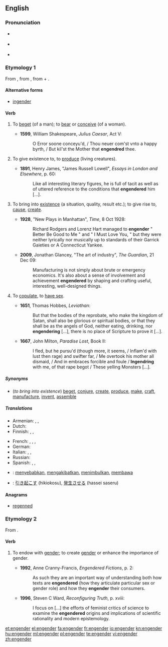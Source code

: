 ==English==
===Pronunciation===
* {{a|UK}} {{IPA|/ɪnˈdʒɛn.də/|/ɛnˈdʒɛn.də/}}
* {{a|US}} {{IPA|/ɛnˈdʒɛn.dɚ/|/ɪnˈdʒɛn.dɚ/}}
* {{rhymes|ɛndə(r)}}

===Etymology 1===
From {{etyl|frm}} {{term|engendrer}}, from {{etyl|la}} {{term|ingenerare|ingenerāre}}, from {{term|in-}} + {{term|generare|generāre|to generate}}.

====Alternative forms====
*[[ingender]] {{defdate|15th-17th c.}}

====Verb====
{{en-verb}}

# {{obsolete|transitive}} To [[beget]] (of a man); to [[bear]] or [[conceive]] (of a woman). {{defdate|14th-19th c.}}
#*'''1599''', William Shakespeare, ''Julius Caesar'', Act V:
#*:O Error soone conceyu'd, / Thou neuer com'st vnto a happy byrth, / But kil'st the Mother that '''engendred''' thee. 
# {{transitive}} To give existence to, to [[produce]] (living creatures). {{defdate|from 14th c.}}
#*'''1891''', Henry James, "James Russell Lowell", ''Essays in London and Elsewhere'', p. 60:
#*:Like all interesting literary figures, he is full of tacit as well as of uttered reference to the conditions that '''engendered''' him [...].
# {{transitive}} To bring into [[existence]] (a situation, quality, result etc.); to give rise to, [[cause]], [[create]]. {{defdate|from 14th c.}}
#*'''1928''', "New Plays in Manhattan", ''Time'', 8 Oct 1928:
#*:Richard Rodgers and Lorenz Hart managed to '''engender''' " Better Be Good to Me " and " I Must Love You, " but they were neither lyrically nor musically up to standards of their Garrick Gaieties or A Connecticut Yankee.
#*'''2009''', Jonathan Glancey, "The art of industry", ''The Guardian'', 21 Dec 09:
#*:Manufacturing is not simply about brute or emergency economics. It's also about a sense of involvement and achievement '''engendered''' by shaping and crafting useful, interesting, well-designed things.
# {{obsolete|intransitive}} To [[copulate]], to [[have sex]]. {{defdate|15th-19th c.}}
#*'''1651''', Thomas Hobbes, ''Leviathan'':
#*:But that the bodies of the reprobate, who make the kingdom of Satan, shall also be glorious or spiritual bodies, or that they shall be as the angels of God, neither eating, drinking, nor '''engendering''' [...], there is no place of Scripture to prove it [...].
#*'''1667''', John Milton, ''Paradise Lost'', Book II:
#*:I fled, but he pursu'd (though more, it seems, / Inflam'd with lust then rage) and swifter far, / Me overtook his mother all dismaid, / And in embraces forcible and foule / '''Ingendring''' with me, of that rape begot / These yelling Monsters [...].

=====Synonyms=====
* (''to bring into existence'') [[beget]], [[conjure]], [[create]], [[produce]], [[make]], [[craft]], [[manufacture]], [[invent]], [[assemble]]

=====Translations=====
{{trans-top|bring into existence, cause}}
* Armenian: {{t|hy|հարուցել|tr=haruc’el|sc=Armn}},  {{t|hy|առաջացնել|tr=aṙaǰac’nel|sc=Armn}},  {{t|hy|ծնել|tr=çnel|sc=Armn}}
* Dutch: {{t-|nl|voortbrengen}}
* Finnish: {{t+|fi|synnyttää}}, {{t+|fi|luoda}}, {{t+|fi|aiheuttaa}}
{{trans-mid}}
* French: {{t+|fr|engendrer}},  {{t|fr|concevoir}},  {{t|fr|donner le jour à }},  {{t|fr|donner naissance à }}
* German: {{t+|de|erzeugen}}
* Italian: {{t|it|generare}},  {{t|it|originare}},  {{t|it|concepire}}
* Russian: {{t|ru|порождать|sc=Cyrl}}
* Spanish: {{t|es|engendrar}},  {{t|es|dar a luz}},  {{t|es|concebir}}
{{trans-bottom}}

{{checktrans-top}}
* {{ttbc|Indonesian}}: [[sebab|menyebabkan]], [[akibat|mengakibatkan]], [[timbul|menimbulkan]], [[bawa|membawa]]
* {{ttbc|Japanese}}: [[引き起こす]] (hikiokosu), [[発生させる]] (hassei saseru)
{{trans-bottom}}

====Anagrams====
* {{alphagram|deeegnnr}} [[regenned#English|regenned]]

===Etymology 2===
From {{prefix|en|gender}}.

====Verb====
{{en-verb}}

# {{context|critical theory}} To endow with [[gender]]; to create [[gender]] or enhance the importance of gender. {{defdate|from 20th c.}}
#*'''1992''', Anne Cranny-Francis, ''Engendered Fictions'', p. 2:
#*:As such they are an important way of understanding both how texts are '''engendered''' (how they articulate particular sex or gender role) and how they '''engender''' their consumers.
#*'''1996''', Steven C Ward, ''Reconfiguring Truth'', p. xviii:
#*:I focus on [...] the efforts of feminist critics of science to examine the '''engendered''' origins and implications of scientific rationality and modern epistemology.

[[et:engender]]
[[el:engender]]
[[fa:engender]]
[[fr:engender]]
[[io:engender]]
[[kn:engender]]
[[hu:engender]]
[[ml:engender]]
[[pl:engender]]
[[te:engender]]
[[vi:engender]]
[[zh:engender]]